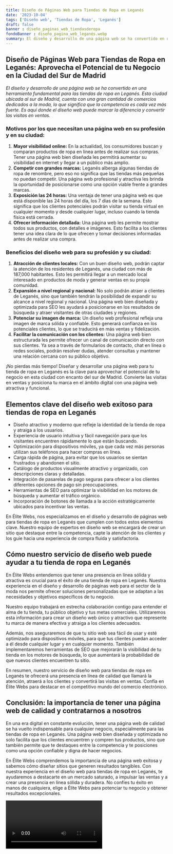 ```yaml
---
title: Diseño de Páginas Web para Tiendas de Ropa en Leganés
date: '2023-10-04'
tags: ['Diseño web', 'Tiendas de Ropa', 'Leganés']
draft: false
banner : diseño_paginas_web_tiendasderopa
fondoBanner : diseño_pagina_web_leganés.webp
summary: El diseño y desarrollo de una página web se ha convertido en una herramienta fundamental para las tiendas de ropa en Leganés. Esta ciudad ubicada al sur de Madrid, cuenta con una gran cantidad de comercios dedicados a la moda, lo que significa que la competencia es cada vez más fuerte. Es aquí donde el diseño web puede marcar la diferencia y convertir las visitas en ventas.
---
```


## **Diseño de Páginas Web para Tiendas de Ropa en Leganés: Aprovecha el Potencial de tu Negocio en la Ciudad del Sur de Madrid**

*El diseño y desarrollo de una página web se ha convertido en una herramienta fundamental para las tiendas de ropa en Leganés. Esta ciudad ubicada al sur de Madrid, cuenta con una gran cantidad de comercios dedicados a la moda, lo que significa que la competencia es cada vez más fuerte. Es aquí donde el diseño web puede marcar la diferencia y convertir las visitas en ventas.*

### **Motivos por los que necesitan una página web en su profesión y en su ciudad:**
1. **Mayor visibilidad online:** En la actualidad, los consumidores buscan y comparan productos de ropa en línea antes de realizar sus compras. Tener una página web bien diseñada les permitirá aumentar su visibilidad en internet y llegar a un público más amplio.
2. **Competir con grandes marcas:** Leganés alberga algunas tiendas de ropa de renombre, pero eso no significa que las tiendas más pequeñas no puedan competir. Una página web profesional y atractiva les brinda la oportunidad de posicionarse como una opción viable frente a grandes marcas.
3. **Exposición las 24 horas:** Una ventaja de tener una página web es que está disponible las 24 horas del día, los 7 días de la semana. Esto significa que los clientes potenciales podrán visitar su tienda virtual en cualquier momento y desde cualquier lugar, incluso cuando la tienda física está cerrada.
4. **Ofrecer información detallada:** Una página web les permite mostrar todos sus productos, con detalles e imágenes. Esto facilita a los clientes tener una idea clara de lo que ofrecen y tomar decisiones informadas antes de realizar una compra.

### **Beneficios del diseño web para su profesión y su ciudad:**
1. **Atracción de clientes locales:** Con un buen diseño web, podrán captar la atención de los residentes de Leganés, una ciudad con más de 187,000 habitantes. Esto les permitirá llegar a un mercado local interesado en productos de moda y generar ventas en su propia comunidad.
2. **Expansión a nivel regional y nacional:** No solo podrán atraer a clientes de Leganés, sino que también tendrán la posibilidad de expandir su alcance a nivel regional y nacional. Una página web bien diseñada y optimizada para SEO les ayudará a posicionarse en los resultados de búsqueda y atraer visitantes de otras ciudades y regiones.
3. **Potenciar su imagen de marca:** Un diseño web profesional refleja una imagen de marca sólida y confiable. Esto generará confianza en los potenciales clientes, lo que se traducirá en más ventas y fidelización.
4. **Facilitar la comunicación con los clientes:** Una página web bien estructurada les permite ofrecer un canal de comunicación directo con sus clientes. Ya sea a través de formularios de contacto, chat en línea o redes sociales, podrán resolver dudas, atender consultas y mantener una relación cercana con su público objetivo.

¡No pierdas más tiempo! Diseñar y desarrollar una página web para tu tienda de ropa en Leganés es la clave para aprovechar el potencial de tu negocio en esta ciudad con encanto del sur de Madrid. Convierte las visitas en ventas y posiciona tu marca en el ámbito digital con una página web atractiva y funcional.

<GifSeo />

<Cta />

## Elementos clave del diseño web exitoso para tiendas de ropa en Leganés

- Diseño atractivo y moderno que refleje la identidad de la tienda de ropa y atraiga a los usuarios.
- Experiencia de usuario intuitiva y fácil navegación para que los visitantes encuentren rápidamente lo que están buscando.
- Optimización para dispositivos móviles, ya que cada vez más personas utilizan sus teléfonos para hacer compras en línea.
- Carga rápida de página, para evitar que los usuarios se sientan frustrados y abandonen el sitio.
- Catálogo de productos visualmente atractivo y organizado, con descripciones claras y detalladas.
- Integración de pasarelas de pago seguras para ofrecer a los clientes diferentes opciones de pago sin preocupaciones.
- Herramientas de SEO para optimizar la visibilidad en los motores de búsqueda y aumentar el tráfico orgánico.
- Incorporación de botones de llamada a la acción estratégicamente ubicados para incentivar las ventas.

En Élite Webs, nos especializamos en el diseño y desarrollo de páginas web para tiendas de ropa en Leganés que cumplen con todos estos elementos clave. Nuestro equipo de expertos en diseño web se encargará de crear un sitio que destaque entre la competencia, capte la atención de los clientes y los guíe hacia una experiencia de compra fluida y satisfactoria.

## Cómo nuestro servicio de diseño web puede ayudar a tu tienda de ropa en Leganés

En Élite Webs entendemos que tener una presencia en línea sólida y atractiva es crucial para el éxito de una tienda de ropa en Leganés. Nuestra experiencia en el diseño y desarrollo de páginas web para el sector de la moda nos permite ofrecer soluciones personalizadas que se adaptan a las necesidades y objetivos específicos de tu negocio.

Nuestro equipo trabajará en estrecha colaboración contigo para entender el alma de tu tienda, tu público objetivo y tus metas comerciales. Utilizaremos esta información para crear un diseño web único y atractivo que represente tu marca de manera efectiva y atraiga a los clientes adecuados.

Además, nos aseguraremos de que tu sitio web sea fácil de usar y esté optimizado para dispositivos móviles, para que tus clientes puedan acceder a él desde cualquier lugar y en cualquier momento. También implementaremos herramientas de SEO que mejorarán la visibilidad de tu tienda en los motores de búsqueda, lo que aumentará la probabilidad de que nuevos clientes encuentren tu sitio.

En resumen, nuestro servicio de diseño web para tiendas de ropa en Leganés te ofrecerá una presencia en línea de calidad que llamará la atención, atraerá a los clientes y convertirá las visitas en ventas. Confía en Élite Webs para destacar en el competitivo mundo del comercio electrónico.

## Conclusión: la importancia de tener una página web de calidad y contratarnos a nosotros

En una era digital en constante evolución, tener una página web de calidad se ha vuelto indispensable para cualquier negocio, especialmente para las tiendas de ropa en Leganés. Una página web bien diseñada y optimizada no solo facilita que los clientes encuentren y compren tus productos, sino que también permite que te destaques entre la competencia y te posiciones como una opción confiable y digna de hacer negocios.

En Élite Webs comprendemos la importancia de una página web exitosa y sabemos cómo diseñar sitios que generen resultados tangibles. Con nuestra experiencia en el diseño web para tiendas de ropa en Leganés, te ayudaremos a destacarte en un mercado saturado, a impulsar las ventas y a crear una presencia en línea sólida y duradera. No confíes tu éxito en manos de cualquiera, elige a Élite Webs para potenciar tu negocio y obtener resultados excepcionales.

<Video />

<CtaBot job='Tiendas de Ropa' city='Leganés'/>

<Gmaps query='Leganés+españa+maps' />
